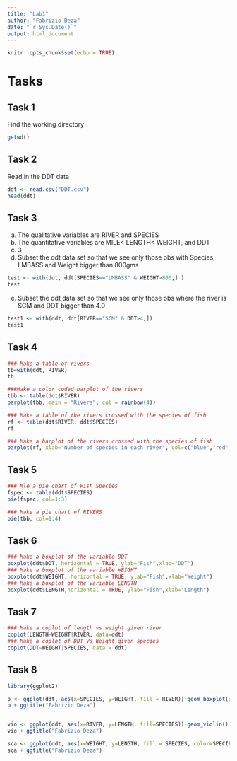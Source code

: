 ```yaml
---
title: "Lab1"
author: "Fabrizio Deza"
date: "`r Sys.Date()`"
output: html_document
---
```




```r
knitr::opts_chunk$set(echo = TRUE)
```
# Tasks 

## Task 1

Find the working directory 

```r
getwd()
```

## Task 2

Read in the DDT data 

```r
ddt <- read.csv("DDT.csv")
head(ddt)
```

## Task 3

  a. The qualitative variables are RIVER and SPECIES
  b. The quantitative variables are MILE< LENGTH< WEIGHT, and DDT 
  c. 3
  d. Subset the ddt data set so that we see only those obs with Species,
  LMBASS and Weight bigger than 800gms       
```r
test <- with(ddt, ddt[SPECIES=="LMBASS" & WEIGHT>800,] )
test
```
e. Subset the ddt data set so that we see only those obs where the river is SCM and DDT bigger than 4.0
```r
test1 <- with(ddt, ddt[RIVER=="SCM" & DDT>4,])
test1
```

  
  
## Task 4


```r
### Make a table of rivers
tb=with(ddt, RIVER)
tb

###Make a color coded barplot of the rivers
tbb <- table(ddt$RIVER)
barplot(tbb, main = "Rivers", col = rainbow(4))

### Make a table of the rivers crossed with the species of fish
rf <- table(ddt$RIVER, ddt$SPECIES)
rf

### Make a barplot of the rivers crossed with the species of fish 
barplot(rf, xlab="Number of species in each river", col=c("blue","red","green","orange"),legend=rownames(rf))

```

## Task 5

```r
### Mle a pie chart of Fish Species 
fspec <- table(ddt$SPECIES)
pie(fspec, col=1:3)

### Make a pie chart of RIVERS 
pie(tbb, col=1:4)

```

## Task 6

```r
### Make a boxplot of the variable DDT
boxplot(ddt$DDT, horizontal = TRUE, ylab="Fish",xlab="DDT")
### Make a boxplot of the variable WEIGHT
boxplot(ddt$WEIGHT, horizontal = TRUE, ylab="Fish",xlab="Weight")
### Make a boxplot of the variable LENGTH
boxplot(ddt$LENGTH,horizontal = TRUE, ylab="Fish",xlab="Length")

```

## Task 7
```r
### Make a coplot of length vs weight given river 
coplot(LENGTH~WEIGHT|RIVER, data=ddt)
### Make a coplot of DDT Vs Weight given species 
coplot(DDT~WEIGHT|SPECIES, data = ddt)
```

## Task 8
```r
library(ggplot2)

p <- ggplot(ddt, aes(x=SPECIES, y=WEIGHT, fill = RIVER))+geom_boxplot(position = position_dodge(1))
p + ggtitle("Fabrizio Deza")


vio <- ggplot(ddt, aes(x=RIVER, y=LENGTH, fill=SPECIES))+geom_violin()
vio + ggtitle("Fabrizio Deza")

sca <- ggplot(ddt, aes(x=WEIGHT, y=LENGTH, fill = SPECIES, color=SPECIES)) + geom_point()
sca + ggtitle("Fabrizio Deza")

```







